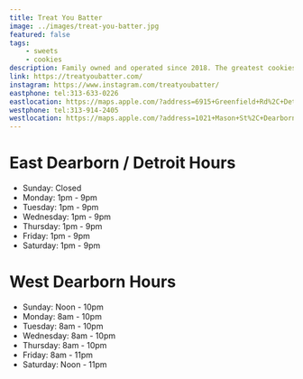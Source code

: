 ```yaml
---
title: Treat You Batter
image: ../images/treat-you-batter.jpg
featured: false
tags:
    - sweets
    - cookies
description: Family owned and operated since 2018. The greatest cookies & lattes in the world.
link: https://treatyoubatter.com/
instagram: https://www.instagram.com/treatyoubatter/
eastphone: tel:313-633-0226
eastlocation: https://maps.apple.com/?address=6915+Greenfield+Rd%2C+Detroit%2C+MI+48228%2C+United+States&auid=15157160220081433748&ll=42.3430348%2C-83.1966841&lsp=9902&q=Treat+You+Batter
westphone: tel:313-914-2405
westlocation: https://maps.apple.com/?address=1021+Mason+St%2C+Dearborn%2C+MI+48124%2C+United+States&auid=13261080647288093330&ll=42.3056203%2C-83.2457355&lsp=9902&q=Treat+You+Batter
---
```


# East Dearborn / Detroit Hours

- Sunday: Closed
- Monday: 1pm - 9pm
- Tuesday: 1pm - 9pm
- Wednesday: 1pm - 9pm
- Thursday: 1pm - 9pm
- Friday: 1pm - 9pm
- Saturday: 1pm - 9pm

# West Dearborn Hours

- Sunday: Noon - 10pm
- Monday: 8am - 10pm
- Tuesday: 8am - 10pm
- Wednesday: 8am - 10pm
- Thursday: 8am - 10pm
- Friday: 8am - 11pm
- Saturday: Noon - 11pm